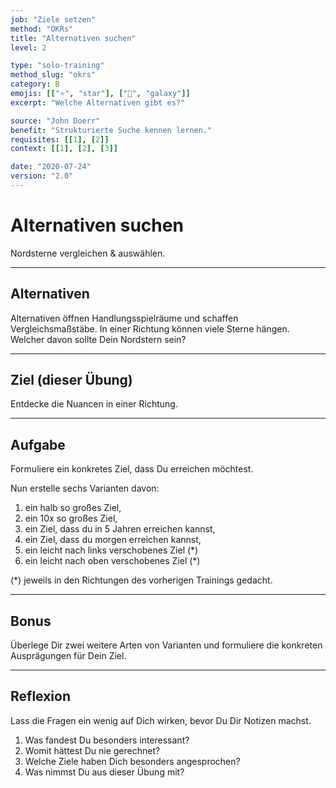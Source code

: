 ```yaml
---
job: "Ziele setzen"
method: "OKRs"
title: "Alternativen suchen"
level: 2

type: "solo-training"
method_slug: "okrs"
category: B
emojis: [["⭐", "star"], ["🌌", "galaxy"]]
excerpt: "Welche Alternativen gibt es?"

source: "John Doerr"
benefit: "Strukturierte Suche kennen lernen."
requisites: [[1], [2]]
context: [[1], [2], [3]]

date: "2020-07-24"
version: "2.0"
---
```


# <Emoji symbol="⭐" label="star"/><Emoji symbol="🌌" label="galaxy"/>

# Alternativen suchen

Nordsterne vergleichen & auswählen.

---

## Alternativen

Alternativen öffnen Handlungsspielräume und schaffen Vergleichsmaßstäbe.
In einer Richtung können viele Sterne hängen.
Welcher davon sollte Dein Nordstern sein?

---

## Ziel (dieser Übung)

Entdecke die Nuancen in einer Richtung.

---

## Aufgabe

Formuliere ein konkretes Ziel, dass Du erreichen möchtest.

Nun erstelle sechs Varianten davon:

1. ein halb so großes Ziel,
2. ein 10x so großes Ziel,
3. ein Ziel, dass du in 5 Jahren erreichen kannst,
4. ein Ziel, dass du morgen erreichen kannst,
5. ein leicht nach links verschobenes Ziel (\*)
6. ein leicht nach oben verschobenes Ziel (\*)

(\*) jeweils in den Richtungen des vorherigen Trainings gedacht.

---

## Bonus

Überlege Dir zwei weitere Arten von Varianten und formuliere die konkreten Ausprägungen für Dein Ziel.

---

## Reflexion

Lass die Fragen ein wenig auf Dich wirken, bevor Du Dir Notizen machst.

1. Was fandest Du besonders interessant?
2. Womit hättest Du nie gerechnet?
3. Welche Ziele haben Dich besonders angesprochen?
4. Was nimmst Du aus dieser Übung mit?

